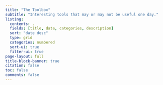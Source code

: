 ```yaml
---
title: "The Toolbox"
subtitle: "Interesting tools that may or may not be useful one day."
listing:
  contents: .
  fields: [title, date, categories, description]
  sort: "date desc"
  type: grid
  categories: numbered
  sort-ui: true
  filter-ui: true
page-layout: full
title-block-banner: true
citation: false
toc: false
comments: false
---
```

